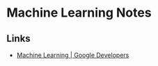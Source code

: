 # Machine Learning Notes

## Links
- [Machine Learning | Google Developers](https://developers.google.com/machine-learningl)
